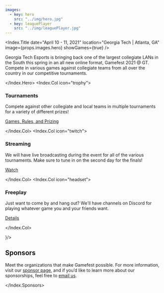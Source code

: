 ---
images:
  - key: hero
    src: "../img/hero.jpg"
  - key: leaguePlayer
    src: "../img/leaguePlayer.jpg"
---


<Index.Title
  date="April 10 - 11, 2021"
  location="Georgia Tech | Atlanta, GA"
  image={props.images.hero}
  showGames={true}
/>
<div className="bg-dark" style={{ height: "85px" }} />
<Index.Hero>

Georgia Tech Esports is bringing back one of the largest collegiate LANs in the
South this spring in an all new online format, Gamefest 2021 @ GT. Compete in various games against collegiate teams
from all over the country in our competitive tournaments.

</Index.Hero>
<Container className="bg-dark py-5" as="section" row>
<Index.Col icon="trophy">

### Tournaments

Compete against other collegiate and local teams in multiple tournaments for a
variety of different prizes!

[Games, Rules, and Prizing](/games)

</Index.Col>
<Index.Col icon="twitch">

### Streaming

We will have live broadcasting during the event for all of the various tournaments.
Make sure to tune in on the second day for the finals!

[Watch](/watch)

</Index.Col>
<Index.Col icon="headset">

### Freeplay

Just want to come by and hang out? We'll have channels on Discord for
playing whatever game you and your friends want.

[Details](/games#freeplay)

</Index.Col>
</Container>
<Parallax image={props.images.leaguePlayer} height={400} overlay="rgba(0,0,0,0.5)" />
<section>
<Container className="bg-hex text-center py-5">
  <div className="mb-2 mt-3" children={
    <Icon name="hand-holding-heart" size="3x" noAutoWidth  />
  }/>

# Sponsors

</Container>
<Container className="bg-light index-sponsors--container">
<Index.Sponsors showSponsors={false}>

Meet the organizations that make Gamefest possible. For more information, visit
our [sponsor page](/sponsors), and if you’d like to learn more about our sponsorships,
feel free to [email us](mailto:mail@gamefest.gg).

</Index.Sponsors>
</Container>
</section>
